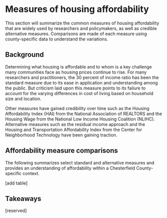 # Measures of housing affordability {#part-1a-2}

This section will summarize the common measures of housing affordability that are widely used by researchers and policymakers, as well as credible alternative measures. Comparisons are made of each measure using county-specific data to understand the variations.

## Background

Determining what housing is affordable and to whom is a key challenge many communities face as housing prices continue to rise. For many researchers and practitioners, the 30 percent of income ratio has been the standard measure due to its ease in application and understanding among the public. But criticism laid upon this measure points to its failure to account for the varying differences in cost of living based on household size and location.

Other measures have gained credibility over time such as the Housing Affordability Index (HAI) from the National Association of REALTORS and the Housing Wage from the National Low Income Housing Coalition (NLIHC). Alternative measures such as the residual income approach and the Housing and Transportation Affordability Index from the Center for Neighborhood Technology have been gaining traction.

## Affordability measure comparisons

The following summarizes select standard and alternative measures and provides an understanding of affordability within a Chesterfield County-specific context.

[add table]

## Takeaways

[reserved]